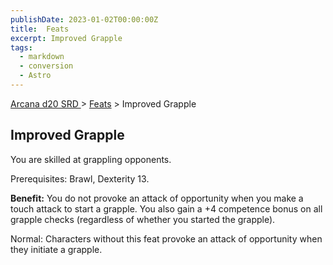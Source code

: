 ```yaml
---
publishDate: 2023-01-02T00:00:00Z
title:  Feats
excerpt: Improved Grapple
tags:
  - markdown
  - conversion
  - Astro
---
```


[ Arcana d20 SRD ](/#arcanaD20) > [ Feats](arcana-d20-srd-feats-index) > Improved Grapple

##  Improved Grapple

You are skilled at grappling opponents.

Prerequisites: Brawl, Dexterity 13.

**Benefit:** You do not provoke an attack of opportunity when you make a touch
attack to start a grapple. You also gain a +4 competence bonus on all grapple
checks (regardless of whether you started the grapple).

Normal: Characters without this feat provoke an attack of opportunity when
they initiate a grapple.

